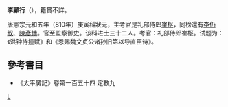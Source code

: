 '''李顧行'''（{{bd|?||?||}}），籍貫不詳。 

唐憲宗元和五年（810年）庚寅科狀元，主考官是礼部侍郎[[崔枢|崔枢]]，同榜還有[[李仍叔|李仍叔]]、[[陳彥博|陳彥博]]。官至監察御史。该科进士三十二人。考官：礼部侍郎崔枢。试题为：《洪钟待撞赋》和《恩赐魏文贞公诸孙旧第以导直臣诗》。

==參考書目==
* 《太平廣記》卷第一百五十四  定數九

[[Category:唐朝狀元|L]]